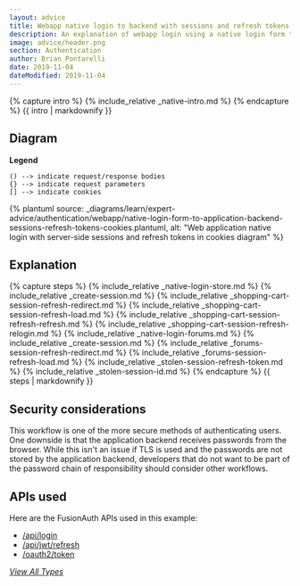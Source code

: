 ```yaml
---
layout: advice
title: Webapp native login to backend with sessions and refresh tokens
description: An explanation of webapp login using a native login form that submits to the application backend with server-side sessions plus refresh tokens in cookies
image: advice/header.png
section: Authentication
author: Brian Pontarelli
date: 2019-11-04
dateModified: 2019-11-04
---
```


{% capture intro %}
{% include_relative _native-intro.md %}
{% endcapture %}
{{ intro | markdownify }}

## Diagram

**Legend**

```text
() --> indicate request/response bodies
{} --> indicate request parameters
[] --> indicate cookies
```

{% plantuml source: _diagrams/learn/expert-advice/authentication/webapp/native-login-form-to-application-backend-sessions-refresh-tokens-cookies.plantuml, alt: "Web application native login with server-side sessions and refresh tokens in cookies diagram" %}

## Explanation

{% capture steps %}
{% include_relative _native-login-store.md %}
{% include_relative _create-session.md %}
{% include_relative _shopping-cart-session-refresh-redirect.md %}
{% include_relative _shopping-cart-session-refresh-load.md %}
{% include_relative _shopping-cart-session-refresh-refresh.md %}
{% include_relative _shopping-cart-session-refresh-relogin.md %}
{% include_relative _native-login-forums.md %}
{% include_relative _create-session.md %}
{% include_relative _forums-session-refresh-redirect.md %}
{% include_relative _forums-session-refresh-load.md %}
{% include_relative _stolen-session-refresh-token.md %}
{% include_relative _stolen-session-id.md %}
{% endcapture %}
{{ steps | markdownify }}

## Security considerations

This workflow is one of the more secure methods of authenticating users. One downside is that the application backend receives passwords from the browser. While this isn't an issue if TLS is used and the passwords are not stored by the application backend, developers that do not want to be part of the password chain of responsibility should consider other workflows.

## APIs used

Here are the FusionAuth APIs used in this example:

* [/api/login](/docs/v1/tech/apis/login#authenticate-a-user)
* [/api/jwt/refresh](/docs/v1/tech/apis/jwt#refresh-a-jwt)
* [/oauth2/token](/docs/v1/tech/oauth/endpoints#refresh-token-grant-request)

[_View All Types_](/learn/expert-advice/authentication/login-authentication-workflows)
